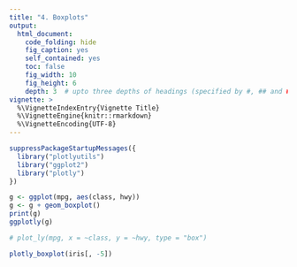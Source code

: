 ```yaml
---
title: "4. Boxplots"
output:
  html_document:
    code_folding: hide
    fig_caption: yes
    self_contained: yes
    toc: false
    fig_width: 10
    fig_height: 6
    depth: 3  # upto three depths of headings (specified by #, ## and ###)  
vignette: >
  %\VignetteIndexEntry{Vignette Title}
  %\VignetteEngine{knitr::rmarkdown}
  %\VignetteEncoding{UTF-8}
---
```


```r
suppressPackageStartupMessages({
  library("plotlyutils")
  library("ggplot2")
  library("plotly")
})

g <- ggplot(mpg, aes(class, hwy))
g <- g + geom_boxplot()
print(g)
ggplotly(g)
```

```r
# plot_ly(mpg, x = ~class, y = ~hwy, type = "box")
```


```r
plotly_boxplot(iris[, -5])
```


